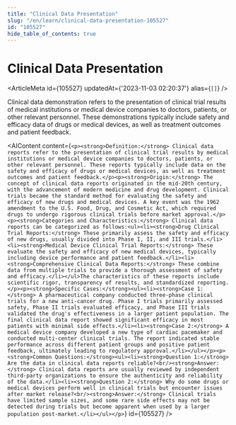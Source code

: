 ```yaml
---
title: "Clinical Data Presentation"
slug: "/en/learn/clinical-data-presentation-105527"
id: "105527"
hide_table_of_contents: true
---
```



# Clinical Data Presentation

<ArticleMeta id={105527} updatedAt={'2023-11-03 02:20:37'} alias={`[]`} />
<div className='border-solid border-b border-t-0 my-4 border-[var(--ifm-color-gray-300)]' />

Clinical data demonstration refers to the presentation of clinical trial results of medical institutions or medical device companies to doctors, patients, or other relevant personnel. These demonstrations typically include safety and efficacy data of drugs or medical devices, as well as treatment outcomes and patient feedback.

<AIContent content={`<p><strong>Definition:</strong> Clinical data reports refer to the presentation of clinical trial results by medical institutions or medical device companies to doctors, patients, or other relevant personnel. These reports typically include data on the safety and efficacy of drugs or medical devices, as well as treatment outcomes and patient feedback.</p><p><strong>Origin:</strong> The concept of clinical data reports originated in the mid-20th century, with the advancement of modern medicine and drug development. Clinical trials became the standard method for evaluating the safety and efficacy of new drugs and medical devices. A key event was the 1962 amendment to the U.S. Food, Drug, and Cosmetic Act, which required drugs to undergo rigorous clinical trials before market approval.</p><p><strong>Categories and Characteristics:</strong> Clinical data reports can be categorized as follows:<ul><li><strong>Drug Clinical Trial Reports:</strong> These primarily assess the safety and efficacy of new drugs, usually divided into Phase I, II, and III trials.</li><li><strong>Medical Device Clinical Trial Reports:</strong> These evaluate the safety and efficacy of new medical devices, typically including device performance and patient feedback.</li><li><strong>Comprehensive Clinical Data Reports:</strong> These combine data from multiple trials to provide a thorough assessment of safety and efficacy.</li></ul>The characteristics of these reports include scientific rigor, transparency of results, and standardized reporting.</p><p><strong>Specific Cases:</strong><ul><li><strong>Case 1:</strong> A pharmaceutical company conducted three-phase clinical trials for a new anti-cancer drug. Phase I trials primarily assessed safety, Phase II trials evaluated efficacy, and Phase III trials validated the drug's effectiveness in a larger patient population. The final clinical data report showed significant efficacy in most patients with minimal side effects.</li><li><strong>Case 2:</strong> A medical device company developed a new type of cardiac pacemaker and conducted multi-center clinical trials. The report indicated stable performance across different patient groups and positive patient feedback, ultimately leading to regulatory approval.</li></ul></p><p><strong>Common Questions:</strong><ul><li><strong>Question 1:</strong> Are the data in clinical data reports reliable?<br/><strong>Answer:</strong> Clinical data reports are usually reviewed by independent third-party organizations to ensure the authenticity and reliability of the data.</li><li><strong>Question 2:</strong> Why do some drugs or medical devices perform well in clinical trials but encounter issues after market release?<br/><strong>Answer:</strong> Clinical trials have limited sample sizes, and some rare side effects may not be detected during trials but become apparent when used by a larger population post-market.</li></ul></p>`} id={105527} />
